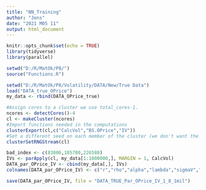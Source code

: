 ```yaml
---
title: "NN_Training"
author: "Jens"
date: "2021 M05 11"
output: html_document
---
```

    
```r
knitr::opts_chunk$set(echo = TRUE)
library(tidyverse)
library(parallel)
```

```r
setwd("D:/R/MatOk/P8/")
source("Functions.R")
```

```r
setwd("D:/R/MatOk/P8/Volatility/DATA/New/True Data")
load("DATA_true_OPrice")
my_data <- rbind(DATA_OPrice_true)
```

```r
#Assign cores to a cluster we use total_cores-1.
ncores <- detectCores()-4
cl <- makeCluster(ncores)
#Import functions needed in the computations
clusterExport(cl,c("CalcVol","BS.OPrice","IV"))
#Set a different seed on each member of the cluster (we don't want the same estimates).
clusterSetRNGStream(cl)
```

```r
bad_index <- c(83806,185780,226588)
IVs <- parApply(cl, my_data[1:1000000,], MARGIN = 1, CalcVol)
DATA_par_OPrice_IV <- cbind(my_data[,], IVs)
colnames(DATA_par_OPrice_IV) <- c("r","rho","alpha","lambda","sigmaV","V0","K","Tt","OPrice","IV")
```

```r
save(DATA_par_OPrice_IV, file = "DATA_TRUE_Par_OPrice_IV_1_8_1mil")
```


